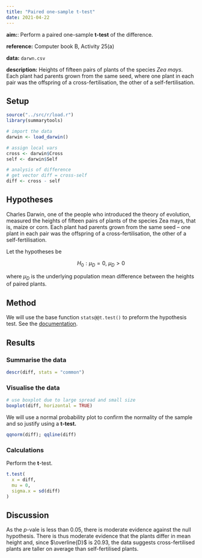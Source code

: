 ```yaml
---
title: "Paired one-sample t-test"
date: 2021-04-22
---
```


**aim:**: Perform a paired one-sample **t-test** of the difference.

**reference:** Computer book B, Activity 25(a)

**data:** `darwn.csv`

**description:** Heights of fifteen pairs of plants of the species *Zea mays*.
Each plant had parents grown from the same seed, where one plant in each pair was the offspring of a cross-fertilisation, the other of a self-fertilisation.

## Setup

```r
source("../src/r/load.r")
library(summarytools)
```

```r
# import the data
darwin <- load_darwin()
```

```r
# assign local vars
cross <- darwin$Cross
self <- darwin$Self
```

```r
# analysis of difference
# get vector diff = cross-self
diff <- cross - self
```

## Hypotheses

Charles Darwin, one of the people who introduced the theory of evolution, measured the heights of fifteen pairs of plants of the species Zea mays, that is, maize or corn. Each plant had parents grown from the same seed – one plant in each pair was the offspring of a cross-fertilisation, the other of a self-fertilisation.

Let the hypotheses be

$$
H_{0} : \mu_{D} = 0, \> \mu_{D} > 0
$$

where $\mu_{D}$ is the underlying population mean difference between the heights of paired plants.

## Method

We will use the base function `stats@@t.test()` to preform the hypothesis test.
See the [documentation](https://www.rdocumentation.org/packages/stats/versions/3.6.2/topics/t.test).

## Results

### Summarise the data

```r
descr(diff, stats = "common")
```

### Visualise the data

```r
# use boxplot due to large spread and small size
boxplot(diff, horizontal = TRUE)
```

We will use a normal probability plot to confirm the normality of the sample and so justify using a **t-test.**

```r
qqnorm(diff); qqline(diff)
```

### Calculations

Perform the **t**-test.

```r
t.test(
  x = diff,
  mu = 0,
  sigma.x = sd(diff)
)
```

## Discussion

As the $p$-vale is less than 0.05, there is moderate evidence against the null hypothesis.
There is thus moderate evidence that the plants differ in mean height and, since $\overline{D}$ is 20.93, the data suggests cross-fertilised plants are taller on average than self-fertilised plants.
